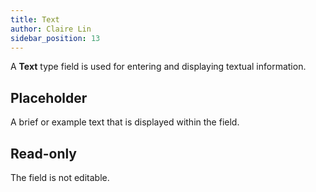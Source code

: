 ```yaml
---
title: Text
author: Claire Lin
sidebar_position: 13
---
```


A **Text** type field is used for entering and displaying textual information.


## Placeholder

A brief or example text that is displayed within the field.

## Read-only

The field is not editable.
